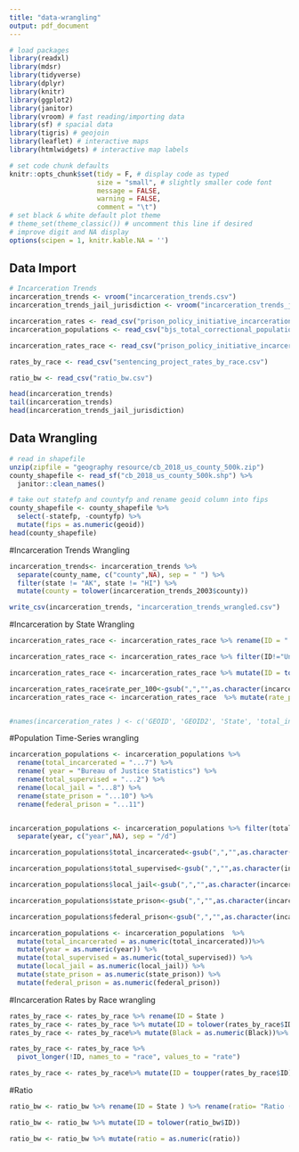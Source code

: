 ```yaml
---
title: "data-wrangling"
output: pdf_document
---
```


```r
# load packages
library(readxl)
library(mdsr)
library(tidyverse)
library(dplyr)
library(knitr)
library(ggplot2)
library(janitor)
library(vroom) # fast reading/importing data
library(sf) # spacial data
library(tigris) # geojoin
library(leaflet) # interactive maps
library(htmlwidgets) # interactive map labels

# set code chunk defaults
knitr::opts_chunk$set(tidy = F, # display code as typed
                      size = "small", # slightly smaller code font
                      message = FALSE,
                      warning = FALSE,
                      comment = "\t") 
# set black & white default plot theme 
# theme_set(theme_classic()) # uncomment this line if desired
# improve digit and NA display 
options(scipen = 1, knitr.kable.NA = '')
```

## Data Import

```r
# Incarceration Trends
incarceration_trends <- vroom("incarceration_trends.csv")
incarceration_trends_jail_jurisdiction <- vroom("incarceration_trends_jail_jurisdiction.csv")

incarceration_rates <- read_csv("prison_policy_initiative_incarceration_by_race.csv")
incarceration_populations <- read_csv("bjs_total_correctional_population_counts_by_status_TM 5_26_21.csv")

incarceration_rates_race <- read_csv("prison_policy_initiative_incarceration_by_race.csv") # data from 2010

rates_by_race <- read_csv("sentencing_project_rates_by_race.csv")

ratio_bw <- read_csv("ratio_bw.csv")

head(incarceration_trends)
tail(incarceration_trends)
head(incarceration_trends_jail_jurisdiction)
```
## Data Wrangling

```r
# read in shapefile
unzip(zipfile = "geography resource/cb_2018_us_county_500k.zip")
county_shapefile <- read_sf("cb_2018_us_county_500k.shp") %>%
  janitor::clean_names() 

# take out statefp and countyfp and rename geoid column into fips
county_shapefile <- county_shapefile %>%
  select(-statefp, -countyfp) %>%
  mutate(fips = as.numeric(geoid))
head(county_shapefile)
```

#Incarceration Trends Wrangling
```r
incarceration_trends<- incarceration_trends %>%
  separate(county_name, c("county",NA), sep = " ") %>%
  filter(state != "AK", state != "HI") %>%
  mutate(county = tolower(incarceration_trends_2003$county))

write_csv(incarceration_trends, "incarceration_trends_wrangled.csv")
```

#Incarceration by State Wrangling
```r
incarceration_rates_race <- incarceration_rates_race %>% rename(ID = "...3" ) %>% rename(rate_per_100 = "...26")

incarceration_rates_race <- incarceration_rates_race %>% filter(ID!="United States", ID!="Puerto Rico", ID!="Geography", ID!="Hawaii", ID!="Alaska")

incarceration_rates_race <- incarceration_rates_race %>% mutate(ID = tolower(incarceration_rates_race$ID))

incarceration_rates_race$rate_per_100<-gsub(",","",as.character(incarceration_rates_race$rate_per_100))
incarceration_rates_race <- incarceration_rates_race  %>% mutate(rate_per_100 = as.numeric(rate_per_100))


#names(incarceration_rates ) <- c('GEOID', 'GEOID2', 'State', 'total_incarcerated', 'total_white', 'total_black','total_native', 'total_asian', 'total_pacific_islander', 'total_other', 'total_two_or_more', 'ort', 'total_white_non-hispanic', 'blank', '' )

```

#Population Time-Series wrangling
```r
incarceration_populations <- incarceration_populations %>% 
  rename(total_incarcerated = "...7") %>% 
  rename( year = "Bureau of Justice Statistics") %>% 
  rename(total_supervised = "...2") %>%
  rename(local_jail = "...8") %>%
  rename(state_prison = "...10") %>%
  rename(federal_prison = "...11")


incarceration_populations <- incarceration_populations %>% filter(total_incarcerated!="Total/c")%>%filter(!row_number() %in% c(1))%>%
  separate(year, c("year",NA), sep = "/d")

incarceration_populations$total_incarcerated<-gsub(",","",as.character(incarceration_populations$total_incarcerated))

incarceration_populations$total_supervised<-gsub(",","",as.character(incarceration_populations$total_supervised))

incarceration_populations$local_jail<-gsub(",","",as.character(incarceration_populations$local_jail))

incarceration_populations$state_prison<-gsub(",","",as.character(incarceration_populations$state_prison))

incarceration_populations$federal_prison<-gsub(",","",as.character(incarceration_populations$federal_prison))

incarceration_populations <- incarceration_populations  %>% 
  mutate(total_incarcerated = as.numeric(total_incarcerated))%>% 
  mutate(year = as.numeric(year)) %>% 
  mutate(total_supervised = as.numeric(total_supervised)) %>% 
  mutate(local_jail = as.numeric(local_jail)) %>%
  mutate(state_prison = as.numeric(state_prison)) %>%
  mutate(federal_prison = as.numeric(federal_prison))
```

#Incarceration Rates by Race wrangling
```r
rates_by_race <- rates_by_race %>% rename(ID = State ) 
rates_by_race <- rates_by_race %>% mutate(ID = tolower(rates_by_race$ID))
rates_by_race <- rates_by_race%>% mutate(Black = as.numeric(Black))%>% mutate(Latino = as.numeric(Latino))%>% mutate(White = as.numeric(White))

rates_by_race <- rates_by_race %>%
  pivot_longer(!ID, names_to = "race", values_to = "rate")

rates_by_race <- rates_by_race%>% mutate(ID = toupper(rates_by_race$ID))

```
#Ratio
```r

ratio_bw <- ratio_bw %>% rename(ID = State ) %>% rename(ratio= "Ratio (B/W)" ) 

ratio_bw <- ratio_bw %>% mutate(ID = tolower(ratio_bw$ID))

ratio_bw <- ratio_bw %>% mutate(ratio = as.numeric(ratio))
```

